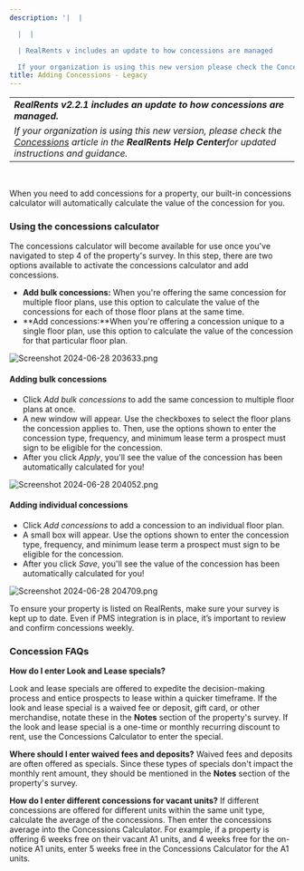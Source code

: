```yaml
---
description: '|  |

  |  |

  | RealRents v includes an update to how concessions are managed

  If your organization is using this new version please check the Concessionskbarticl...'
title: Adding Concessions - Legacy
---
```


|  |
| --- |
| ***RealRents v2.2.1 includes an update to how concessions are managed.***
*If your organization is using this new version, please check the [Concessions](../realrents/fees-deposits-and-concessions/how-to-update-concessions-in-realrents.mdx)* *article in the **RealRents Help Center**for updated instructions and guidance.* |


 


When you need to add concessions for a property, our built-in concessions calculator will automatically calculate the value of the concession for you. 


### Using the concessions calculator


The concessions calculator will become available for use once you've navigated to step 4 of the property's survey. In this step, there are two options available to activate the concessions calculator and add concessions. 


* **Add bulk concessions:** When you're offering the same concession for multiple floor plans, use this option to calculate the value of the concessions for each of those floor plans at the same time.
* **Add concessions:**When you're offering a concession unique to a single floor plan, use this option to calculate the value of the concession for that particular floor plan.


<Frame caption="Add and manage concessions for each floor plan in the property survey.">
  <img src="/images/radix/bd06960e631be7cec540c672495284f99990a375.png" alt="Screenshot 2024-06-28 203633.png" />
</Frame>


#### Adding bulk concessions


* Click *Add bulk concessions* to add the same concession to multiple floor plans at once.
* A new window will appear. Use the checkboxes to select the floor plans the concession applies to. Then, use the options shown to enter the concession type, frequency, and minimum lease term a prospect must sign to be eligible for the concession.
* After you click *Apply*, you'll see the value of the concession has been automatically calculated for you!


<Frame caption="Apply bulk concessions to multiple floor plans in the property management tool.">
  <img src="/images/radix/ea66738675161591a506e956b130b27c33bbae1c.png" alt="Screenshot 2024-06-28 204052.png" />
</Frame>


#### Adding individual concessions


* Click *Add concessions* to add a concession to an individual floor plan.
* A small box will appear. Use the options shown to enter the concession type, frequency, and minimum lease term a prospect must sign to be eligible for the concession.
* After you click *Save*, you'll see the value of the concession has been automatically calculated for you!


<Frame caption="Form for adding concessions to floor plans, including options for duration and lease length.">
  <img src="/images/radix/0e09a2daaf10e8b2a585718982c7b50d38d753cf.png" alt="Screenshot 2024-06-28 204709.png" />
</Frame>



To ensure your property is listed on RealRents, make sure your survey is kept up to date. Even if PMS integration is in place, it’s important to review and confirm concessions weekly.



### Concession FAQs




**How do I enter Look and Lease specials?**

Look and lease specials are offered to expedite the decision-making process and entice prospects to lease within a quicker timeframe. If the look and lease special is a waived fee or deposit, gift card, or other merchandise, notate these in the **Notes** section of the property's survey. If the look and lease special is a one-time or monthly recurring discount to rent, use the Concessions Calculator to enter the special. 





**Where should I enter waived fees and deposits?**
Waived fees and deposits are often offered as specials. Since these types of specials don't impact the monthly rent amount, they should be mentioned in the **Notes** section of the property's survey. 


**How do I enter different concessions for vacant units?**
If different concessions are offered for different units within the same unit type, calculate the average of the concessions. Then enter the concessions average into the Concessions Calculator. For example, if a property is offering 6 weeks free on their vacant A1 units, and 4 weeks free for the on-notice A1 units, enter 5 weeks free in the Concessions Calculator for the A1 units.